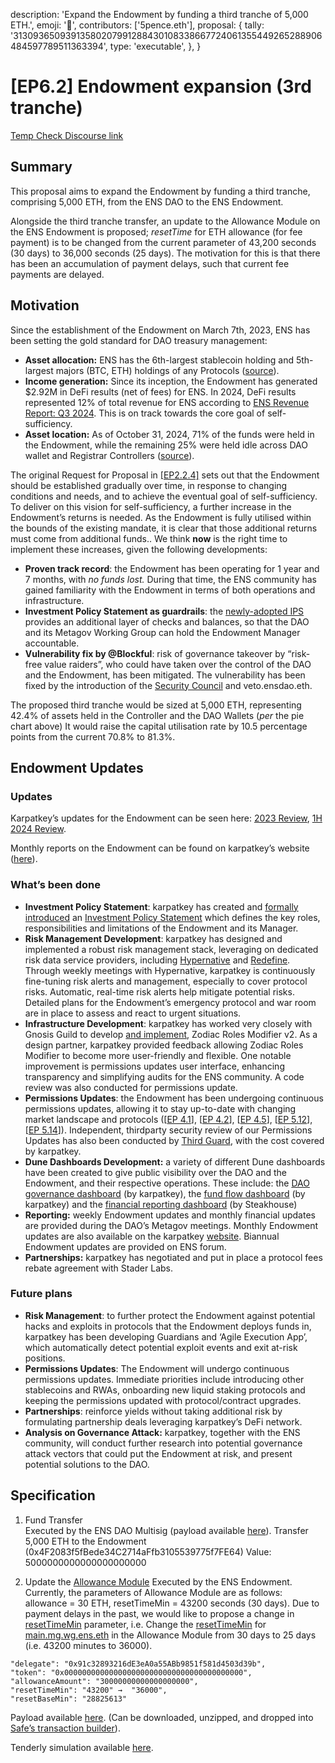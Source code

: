   description: 'Expand the Endowment by funding a third tranche of 5,000 ETH.',
  emoji: '📖',
  contributors: ['5pence.eth'],
  proposal: {
    tally:
      '31309365093913580207991288430108338667724061355449265288906484597789511363394',
    type: 'executable',
  },
}

# [EP6.2] Endowment expansion (3rd tranche)

[Temp Check Discourse link](https://discuss.ens.domains/t/temp-check-endowment-expansion-3rd-tranche/19851)

## Summary

This proposal aims to expand the Endowment by funding a third tranche, comprising 5,000 ETH, from the ENS DAO to the ENS Endowment.

Alongside the third tranche transfer, an update to the Allowance Module on the ENS Endowment is proposed; _resetTime_ for ETH allowance (for fee payment) is to be changed from the current parameter of 43,200 seconds (30 days) to 36,000 seconds (25 days). The motivation for this is that there has been an accumulation of payment delays, such that current fee payments are delayed.

## Motivation

Since the establishment of the Endowment on March 7th, 2023, ENS has been setting the gold standard for DAO treasury management:

- **Asset allocation:** ENS has the 6th-largest stablecoin holding and 5th-largest majors (BTC, ETH) holdings of any Protocols ([source](https://defillama.com/treasuries)).
- **Income generation:** Since its inception, the Endowment has generated $2.92M in DeFi results (net of fees) for ENS. In 2024, DeFi results represented 12% of total revenue for ENS according to [ENS Revenue Report: Q3 2024](https://discuss.ens.domains/t/ens-revenue-report-q3-2024/19718). This is on track towards the core goal of self-sufficiency.
- **Asset location:** As of October 31, 2024, 71% of the funds were held in the Endowment, while the remaining 25% were held idle across DAO wallet and Registrar Controllers ([source](https://dune.com/karpatkey/ens-dao-fundflow)).

The original Request for Proposal in [[EP2.2.4]](https://docs.ens.domains/dao/proposals/2.2.4) sets out that the Endowment should be established gradually over time, in response to changing conditions and needs, and to achieve the eventual goal of self-sufficiency. To deliver on this vision for self-sufficiency, a further increase in the Endowment’s returns is needed. As the Endowment is fully utilised within the bounds of the existing mandate, it is clear that those additional returns must come from additional funds.. We think **now** is the right time to implement these increases, given the following developments:

- **Proven track record**: the Endowment has been operating for 1 year and 7 months, with _no funds lost._ During that time, the ENS community has gained familiarity with the Endowment in terms of both operations and infrastructure.
- **Investment Policy Statement as guardrails**: the [newly-adopted IPS](https://snapshot.org/#/ens.eth/proposal/0x085a1e40c264ffd44567b6dce889f5943e72cfa8442eaeb81819261a38f0bd0a) provides an additional layer of checks and balances, so that the DAO and its Metagov Working Group can hold the Endowment Manager accountable.
- **Vulnerability fix by @Blockful**: risk of governance takeover by “risk-free value raiders”, who could have taken over the control of the DAO and the Endowment, has been mitigated. The vulnerability has been fixed by the introduction of the [Security Council](https://www.tally.xyz/gov/ens/proposal/42329103797433777309488042029679811802172320979541414683300183273376839219133) and veto.ensdao.eth.

The proposed third tranche would be sized at 5,000 ETH, representing 42.4% of assets held in the Controller and the DAO Wallets (_per_ the pie chart above) It would raise the capital utilisation rate by 10.5 percentage points from the current 70.8% to 81.3%.

## Endowment Updates

### Updates

Karpatkey’s updates for the Endowment can be seen here: [2023 Review](https://discuss.ens.domains/t/karpatkey-2023-review-for-the-ens-endowment/18656), [1H 2024 Review](https://discuss.ens.domains/t/karpatkey-h1-2024-review-for-the-ens-endowment/19394).

Monthly reports on the Endowment can be found on karpatkey’s website ([here](https://reports.karpatkey.com/ens?month=9&year=2024&currency=USD)).

### What’s been done

- **Investment Policy Statement**: karpatkey has created and [formally introduced](https://snapshot.org/#/ens.eth/proposal/0x085a1e40c264ffd44567b6dce889f5943e72cfa8442eaeb81819261a38f0bd0a) an [Investment Policy Statement](https://drive.google.com/file/d/1zsV0k3J7s2QAJUoWxPnBpF6XAGW1HuD6/view) which defines the key roles, responsibilities and limitations of the Endowment and its Manager.
- **Risk Management Development**: karpatkey has designed and implemented a robust risk management stack, leveraging on dedicated risk data service providers, including [Hypernative](https://www.hypernative.io/) and [Redefine](https://redefine.net/). Through weekly meetings with Hypernative, karpatkey is continuously fine-tuning risk alerts and management, especially to cover protocol risks. Automatic, real-time risk alerts help mitigate potential risks. Detailed plans for the Endowment’s emergency protocol and war room are in place to assess and react to urgent situations.
- **Infrastructure Development**: karpatkey has worked very closely with Gnosis Guild to develop [and implement](https://discuss.ens.domains/t/ep-5-12-roles-modifier-v2-migration-updates-to-endowment-permissions/19173), Zodiac Roles Modifier v2. As a design partner, karpatkey provided feedback allowing Zodiac Roles Modifier to become more user-friendly and flexible. One notable improvement is permissions updates user interface, enhancing transparency and simplifying audits for the ENS community. A code review was also conducted for permissions update.
- **Permissions Updates**: the Endowment has been undergoing continuous permissions updates, allowing it to stay up-to-date with changing market landscape and protocols ([[EP 4.1](https://discuss.ens.domains/t/ep-4-1-executable-approve-further-actions-and-strategies-for-the-endowment/17406)], [[EP 4.2](https://discuss.ens.domains/t/4-2-executable-fund-the-endowment-second-tranche/17743)], [[EP 4.5](https://discuss.ens.domains/t/ep-4-5-executable-endowment-permissions-to-karpatkey-update-3/18036)], [[EP 5.12](https://discuss.ens.domains/t/ep-5-12-roles-modifier-v2-migration-updates-to-endowment-permissions/19173)], [[EP 5.14](https://discuss.ens.domains/t/ep-5-14-executable-endowment-permissions-to-karpatkey-update-4/19503)]). Independent, thirdparty security review of our Permissions Updates has also been conducted by [Third Guard](https://thirdguard.com/), with the cost covered by karpatkey.
- **Dune Dashboards Development:** a variety of different Dune dashboards have been created to give public visibility over the DAO and the Endowment, and their respective operations. These include: the [DAO governance dashboard](https://dune.com/karpatkey/ens-dao-governance) (by karpatkey), the [fund flow dashboard](https://dune.com/karpatkey/ens-dao-fundflow) (by karpatkey) and the [financial reporting dashboard](https://dune.com/steakhouse/ens-steakhouse) (by Steakhouse)
- **Reporting:** weekly Endowment updates and monthly financial updates are provided during the DAO’s Metagov meetings. Monthly Endowment updates are also available on the karpatkey [website](https://reports.karpatkey.com/ens?month=9&year=2024&currency=USD). Biannual Endowment updates are provided on ENS forum.
- **Partnerships:** karpatkey has negotiated and put in place a protocol fees rebate agreement with Stader Labs.

### Future plans

- **Risk Management**: to further protect the Endowment against potential hacks and exploits in protocols that the Endowment deploys funds in, karpatkey has been developing Guardians and ‘Agile Execution App’, which automatically detect potential exploit events and exit at-risk positions.
- **Permissions Updates**: The Endowment will undergo continuous permissions updates. Immediate priorities include introducing other stablecoins and RWAs, onboarding new liquid staking protocols and keeping the permissions updated with protocol/contract upgrades.
- **Partnerships**: reinforce yields without taking additional risk by formulating partnership deals leveraging karpatkey’s DeFi network.
- **Analysis on Governance Attack:** karpatkey, together with the ENS community, will conduct further research into potential governance attack vectors that could put the Endowment at risk, and present potential solutions to the DAO.

## Specification

1. Fund Transfer  
   Executed by the ENS DAO Multisig (payload available [here](https://gist.github.com/JeronimoHoulin/8195478708e88830de9aabfb67bc8710)).
   Transfer 5,000 ETH to the Endowment (0x4F2083f5fBede34C2714aFfb3105539775f7FE64)
   Value: 5000000000000000000000

2. Update the [Allowance Module](https://etherscan.io/address/0xCFbFaC74C26F8647cBDb8c5caf80BB5b32E43134)
   Executed by the ENS Endowment.  
   Currently, the parameters of Allowance Module are as follows: allowance = 30 ETH, resetTimeMin = 43200 seconds (30 days). Due to payment delays in the past, we would like to propose a change in [resetTimeMin](https://etherscan.io/address/0xCFbFaC74C26F8647cBDb8c5caf80BB5b32E43134#writeContract#F6) parameter, i.e. Change the [resetTimeMin](https://etherscan.io/address/0xCFbFaC74C26F8647cBDb8c5caf80BB5b32E43134#writeContract#F6) for [main.mg.wg.ens.eth](https://etherscan.io/address/0x91c32893216dE3eA0a55ABb9851f581d4503d39b) in the Allowance Module from 30 days to 25 days (i.e. 43200 minutes to 36000).

```
"delegate": "0x91c32893216dE3eA0a55ABb9851f581d4503d39b",
"token": "0x0000000000000000000000000000000000000000",
"allowanceAmount": "30000000000000000000",
"resetTimeMin": "43200" →  "36000",
"resetBaseMin": "28825613"
```

Payload available [here](https://gist.github.com/JeronimoHoulin/3e10411ac6d40b6e4087fc59df2719d5).
(Can be downloaded, unzipped, and dropped into [Safe’s transaction builder](https://app.safe.global/apps/open?safe=eth:0x4F2083f5fBede34C2714aFfb3105539775f7FE64&appUrl=https%3A%2F%2Fapps-portal.safe.global%2Ftx-builder)).

Tenderly simulation available [here](https://dashboard.tenderly.co/public/safe/safe-apps/simulator/02add7c9-0ffc-49dc-b372-30fce90ccf9d).
